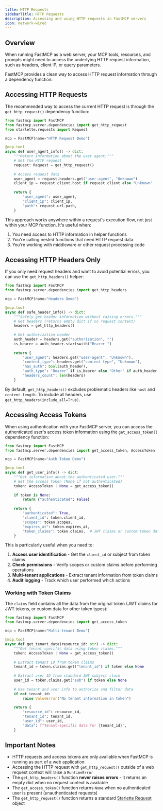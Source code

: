 ```yaml
---
title: HTTP Requests
sidebarTitle: HTTP Requests
description: Accessing and using HTTP requests in FastMCP servers
icon: network-wired
---
```


<VersionBadge version="2.2.11" />

## Overview

When running FastMCP as a web server, your MCP tools, resources, and prompts might need to access the underlying HTTP request information, such as headers, client IP, or query parameters.

FastMCP provides a clean way to access HTTP request information through a dependency function.

## Accessing HTTP Requests

The recommended way to access the current HTTP request is through the `get_http_request()` dependency function:

```python {2, 3, 11}
from fastmcp import FastMCP
from fastmcp.server.dependencies import get_http_request
from starlette.requests import Request

mcp = FastMCP(name="HTTP Request Demo")

@mcp.tool
async def user_agent_info() -> dict:
    """Return information about the user agent."""
    # Get the HTTP request
    request: Request = get_http_request()
    
    # Access request data
    user_agent = request.headers.get("user-agent", "Unknown")
    client_ip = request.client.host if request.client else "Unknown"
    
    return {
        "user_agent": user_agent,
        "client_ip": client_ip,
        "path": request.url.path,
    }
```

This approach works anywhere within a request's execution flow, not just within your MCP function. It's useful when:

1. You need access to HTTP information in helper functions
2. You're calling nested functions that need HTTP request data
3. You're working with middleware or other request processing code

## Accessing HTTP Headers Only

If you only need request headers and want to avoid potential errors, you can use the `get_http_headers()` helper:

```python {2, 10}
from fastmcp import FastMCP
from fastmcp.server.dependencies import get_http_headers

mcp = FastMCP(name="Headers Demo")

@mcp.tool
async def safe_header_info() -> dict:
    """Safely get header information without raising errors."""
    # Get headers (returns empty dict if no request context)
    headers = get_http_headers()
    
    # Get authorization header
    auth_header = headers.get("authorization", "")
    is_bearer = auth_header.startswith("Bearer ")
    
    return {
        "user_agent": headers.get("user-agent", "Unknown"),
        "content_type": headers.get("content-type", "Unknown"),
        "has_auth": bool(auth_header),
        "auth_type": "Bearer" if is_bearer else "Other" if auth_header else "None",
        "headers_count": len(headers)
    }
```

By default, `get_http_headers()` excludes problematic headers like `host` and `content-length`. To include all headers, use `get_http_headers(include_all=True)`.

## Accessing Access Tokens

When using authentication with your FastMCP server, you can access the authenticated user's access token information using the `get_access_token()` dependency function:

```python {2, 10}
from fastmcp import FastMCP
from fastmcp.server.dependencies import get_access_token, AccessToken

mcp = FastMCP(name="Auth Token Demo")

@mcp.tool
async def get_user_info() -> dict:
    """Get information about the authenticated user."""
    # Get the access token (None if not authenticated)
    token: AccessToken | None = get_access_token()
    
    if token is None:
        return {"authenticated": False}
    
    return {
        "authenticated": True,
        "client_id": token.client_id,
        "scopes": token.scopes,
        "expires_at": token.expires_at,
        "token_claims": token.claims,  # JWT claims or custom token data
    }
```

This is particularly useful when you need to:

1. **Access user identification** - Get the `client_id` or subject from token claims
2. **Check permissions** - Verify scopes or custom claims before performing operations
3. **Multi-tenant applications** - Extract tenant information from token claims
4. **Audit logging** - Track which user performed which actions

### Working with Token Claims

The `claims` field contains all the data from the original token (JWT claims for JWT tokens, or custom data for other token types):

```python {2, 3, 9, 12, 15}
from fastmcp import FastMCP
from fastmcp.server.dependencies import get_access_token

mcp = FastMCP(name="Multi-tenant Demo")

@mcp.tool
async def get_tenant_data(resource_id: str) -> dict:
    """Get tenant-specific data using token claims."""
    token: AccessToken | None = get_access_token()
    
    # Extract tenant ID from token claims
    tenant_id = token.claims.get("tenant_id") if token else None
    
    # Extract user ID from standard JWT subject claim
    user_id = token.claims.get("sub") if token else None
    
    # Use tenant and user info to authorize and filter data
    if not tenant_id:
        raise ValueError("No tenant information in token")
    
    return {
        "resource_id": resource_id,
        "tenant_id": tenant_id,
        "user_id": user_id,
        "data": f"Tenant-specific data for {tenant_id}",
    }
```

## Important Notes

- HTTP requests and access tokens are only available when FastMCP is running as part of a web application
- Accessing the HTTP request with `get_http_request()` outside of a web request context will raise a `RuntimeError`
- The `get_http_headers()` function **never raises errors** - it returns an empty dict when no request context is available
- The `get_access_token()` function returns `None` when no authenticated user is present (unauthenticated requests)
- The `get_http_request()` function returns a standard [Starlette Request](https://www.starlette.io/requests/) object